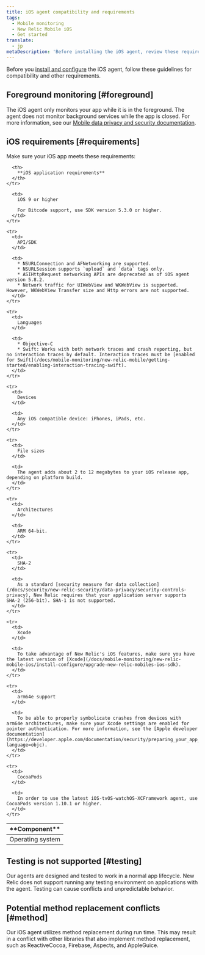 ```yaml
---
title: iOS agent compatibility and requirements
tags:
  - Mobile monitoring
  - New Relic Mobile iOS
  - Get started
translate:
  - jp
metaDescription: 'Before installing the iOS agent, review these requirements.'
---
```


Before you [install and configure](/docs/mobile-monitoring/new-relic-mobile-ios/get-started/ios-installation-configuration) the iOS agent, follow these guidelines for compatibility and other requirements.

## Foreground monitoring [#foreground]

The iOS agent only monitors your app while it is in the foreground. The agent does not monitor background services while the app is closed. For more information, see our [Mobile data privacy and security documentation](/docs/mobile-monitoring/new-relic-mobile/get-started/security-mobile-apps).

## iOS requirements [#requirements]

Make sure your iOS app meets these requirements:

<table>
  <thead>
    <tr>
      <th width={200}>
        **Component**
      </th>

      <th>
        **iOS application requirements**
      </th>
    </tr>
  </thead>

  <tbody>
    <tr>
      <td>
        Operating system
      </td>

      <td>
        iOS 9 or higher

        For Bitcode support, use SDK version 5.3.0 or higher.
      </td>
    </tr>

    <tr>
      <td>
        API/SDK
      </td>

      <td>
        * NSURLConnection and AFNetworking are supported.
        * NSURLSession supports `upload` and `data` tags only.
        * ASIHttpRequest networking APIs are deprecated as of iOS agent version 5.8.2.
        * Network traffic for UIWebView and WKWebView is supported. However, WKWebView Transfer size and Http errors are not supported.
      </td>
    </tr>

    <tr>
      <td>
        Languages
      </td>

      <td>
        * Objective-C
        * Swift: Works with both network traces and crash reporting, but no interaction traces by default. Interaction traces must be [enabled for Swift](/docs/mobile-monitoring/new-relic-mobile/getting-started/enabling-interaction-tracing-swift).
      </td>
    </tr>

    <tr>
      <td>
        Devices
      </td>

      <td>
        Any iOS compatible device: iPhones, iPads, etc.
      </td>
    </tr>

    <tr>
      <td>
        File sizes
      </td>

      <td>
        The agent adds about 2 to 12 megabytes to your iOS release app, depending on platform build.
      </td>
    </tr>

    <tr>
      <td>
        Architectures
      </td>

      <td>
        ARM 64-bit.
      </td>
    </tr>

    <tr>
      <td>
        SHA-2
      </td>

      <td>
        As a standard [security measure for data collection](/docs/security/new-relic-security/data-privacy/security-controls-privacy), New Relic requires that your application server supports SHA-2 (256-bit). SHA-1 is not supported.
      </td>
    </tr>

    <tr>
      <td>
        Xcode
      </td>

      <td>
        To take advantage of New Relic's iOS features, make sure you have the latest version of [Xcode](/docs/mobile-monitoring/new-relic-mobile-ios/install-configure/upgrade-new-relic-mobiles-ios-sdk).
      </td>
    </tr>

    <tr>
      <td>
        arm64e support
      </td>

      <td>
        To be able to properly symbolicate crashes from devices with arm64e architectures, make sure your Xcode settings are enabled for pointer authentication. For more information, see the [Apple developer documentation](https://developer.apple.com/documentation/security/preparing_your_app_to_work_with_pointer_authentication?language=objc).
      </td>
    </tr>

    <tr>
      <td>
        CocoaPods
      </td>

      <td>
        In order to use the latest iOS-tvOS-watchOS-XCFramework agent, use CocoaPods version 1.10.1 or higher.
      </td>
    </tr>
  </tbody>
</table>

## Testing is not supported [#testing]

Our agents are designed and tested to work in a normal app lifecycle. New Relic does not support running any testing environment on applications with the agent. Testing can cause conflicts and unpredictable behavior.

## Potential method replacement conflicts [#method]

Our iOS agent utilizes method replacement during run time. This may result in a conflict with other libraries that also implement method replacement, such as ReactiveCocoa, Firebase, Aspects, and AppleGuice.

